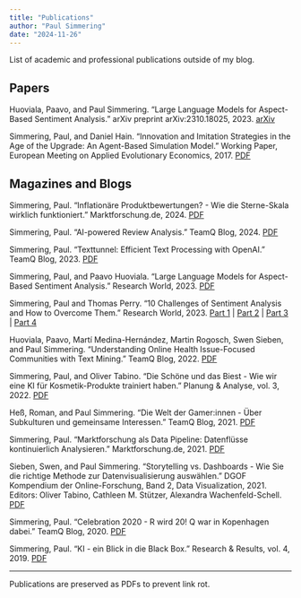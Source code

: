 ```yaml
---
title: "Publications"
author: "Paul Simmering"
date: "2024-11-26"
---
```


List of academic and professional publications outside of my blog.

## Papers

Huoviala, Paavo, and Paul Simmering. "Large Language Models for Aspect-Based Sentiment Analysis." arXiv preprint arXiv:2310.18025, 2023. [arXiv](https://arxiv.org/abs/2310.18025)

Simmering, Paul, and Daniel Hain. "Innovation and Imitation Strategies in the Age of the Upgrade: An Agent-Based Simulation Model." Working Paper, European Meeting on Applied Evolutionary Economics, 2017. [PDF](/talks/emaee2017/Simmering_Hain_2017_Innovation_Imitation_Working_Paper.pdf)

## Magazines and Blogs

Simmering, Paul. "Inflationäre Produktbewertungen? - Wie die Sterne-Skala wirklich funktioniert." Marktforschung.de, 2024. [PDF](/assets/pdf/Simmering_2024_Produktbewertungen_Marktforschungde.pdf)

Simmering, Paul. "AI-powered Review Analysis." TeamQ Blog, 2024. [PDF](/assets/pdf/Simmering_2024_AI_Review_Analysis_TeamQ.pdf)

Simmering, Paul. "Texttunnel: Efficient Text Processing with OpenAI." TeamQ Blog, 2023. [PDF](/assets/pdf/Simmering_2023_Texttunnel_TeamQ.pdf)

Simmering, Paul, and Paavo Huoviala. "Large Language Models for Aspect-Based Sentiment Analysis." Research World, 2023. [PDF](/assets/pdf/Simmering_Huoviala_2023_LLM_ABSA_Research_World.pdf)

Simmering, Paul and Thomas Perry. "10 Challenges of Sentiment Analysis and How to Overcome Them." Research World, 2023. [Part 1](/assets/pdf/Simmering_Perry_2023_Challenges_of_Sentiment_Analysis_Research_World_Part1.pdf) | [Part 2](/assets/pdf/Simmering_Perry_2023_Challenges_of_Sentiment_Analysis_Research_World_Part2.pdf) | [Part 3](/assets/pdf/Simmering_Perry_2023_Challenges_of_Sentiment_Analysis_Research_World_Part3.pdf) | [Part 4](/assets/pdf/Simmering_Perry_2023_Challenges_of_Sentiment_Analysis_Research_World_Part4.pdf)

Huoviala, Paavo, Martí Medina-Hernández, Martin Rogosch, Swen Sieben, and Paul Simmering. "Understanding Online Health Issue-Focused Communities with Text Mining." TeamQ Blog, 2022. [PDF](/assets/pdf/Huoviala_et_al_2022_Health_Communities_TeamQ.pdf)

Simmering, Paul, and Oliver Tabino. "Die Schöne und das Biest - Wie wir eine KI für Kosmetik-Produkte trainiert haben." Planung & Analyse, vol. 3, 2022. [PDF](/assets/pdf/Simmering_Tabino_2022_KI_Kosmetik_Planung_Analyse.pdf)

Heß, Roman, and Paul Simmering. "Die Welt der Gamer:innen - Über Subkulturen und gemeinsame Interessen." TeamQ Blog, 2021. [PDF](/assets/pdf/Hess_et_al_2021_Gamer_Subkulturen_TeamQ.pdf)

Simmering, Paul. "Marktforschung als Data Pipeline: Datenflüsse kontinuierlich Analysieren." Marktforschung.de, 2021. [PDF](/assets/pdf/Simmering_2021_Marktforschung_Data_Pipeline_Marktforschungde.pdf)

Sieben, Swen, and Paul Simmering. "Storytelling vs. Dashboards - Wie Sie die richtige Methode zur Datenvisualisierung auswählen." DGOF Kompendium der Online-Forschung, Band 2, Data Visualization, 2021. Editors: Oliver Tabino, Cathleen M. Stützer, Alexandra Wachenfeld-Schell. [PDF](/assets/pdf/Sieben_Simmering_2021_Storytelling_Dashboards_DGOF_Kompendium.pdf)

Simmering, Paul. "Celebration 2020 - R wird 20! Q war in Kopenhagen dabei." TeamQ Blog, 2020. [PDF](/assets/pdf/Simmering_2020_CelebRation_2020_TeamQ.pdf)

Simmering, Paul. "KI - ein Blick in die Black Box." Research & Results, vol. 4, 2019. [PDF](/assets/pdf/Simmering_2019_KI_Research_Results.pdf)

---

Publications are preserved as PDFs to prevent link rot.
